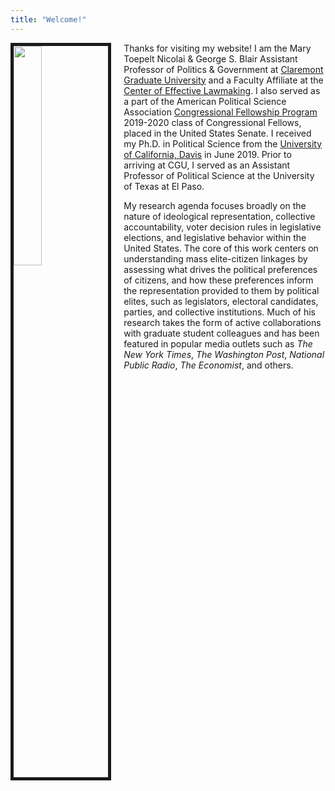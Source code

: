 ```yaml
---
title: "Welcome!"
---
```

<!-- Google tag (gtag.js) -->
<script async src="https://www.googletagmanager.com/gtag/js?id=G-BSHV58HW4C"></script>
<script>
  window.dataLayer = window.dataLayer || [];
  function gtag(){dataLayer.push(arguments);}
  gtag('js', new Date());

  gtag('config', 'G-BSHV58HW4C');
</script>

<img src="/Users/caalgara/Dropbox/Github_Website/calgara.github.io/figures/mar_portraits.jpg" style="width:30%; border:5px solid; margin-right: 20px" align="left">

Thanks for visiting my website! I am the Mary Toepelt Nicolai & George S. Blair Assistant Professor of Politics & Government at [Claremont Graduate University](https://www.cgu.edu/school/ssspe/division-of-politics-economics/politics-government-department/) and a Faculty Affiliate at the [Center of Effective Lawmaking](https://thelawmakers.org). I also served as a part of the American Political Science Association [Congressional Fellowship Program](https://www.apsanet.org/cfp) 2019-2020 class of Congressional Fellows, placed in the United States Senate. I received my Ph.D. in Political Science from the [University of California, Davis](http://ps.ucdavis.edu/) in June 2019. Prior to arriving at CGU, I served as an Assistant Professor of Political Science at the University of Texas at El Paso.      
  
My research agenda focuses broadly on the nature of ideological representation, collective accountability, voter decision rules in legislative elections, and legislative behavior within the United States. The core of this work centers on understanding mass elite-citizen linkages by assessing what drives the political preferences of citizens, and how these preferences inform the representation provided to them by political elites, such as legislators, electoral candidates, parties, and collective institutions. Much of his research takes the form of active collaborations with graduate student colleagues and has been featured in popular media outlets such as *The New York Times*, *The Washington Post*, *National Public Radio*, *The Economist*, and others.  
  <!--<br>
  <!--  <center>
  <a href = "https://twitter.com/algaraca"><img src="/Users/caalgara/Dropbox/Github_Website/calgara.github.io/figures/twitter.png" alt="Twitter Logo" style="width:140px;" align ="center"></a>
  </center>
  <br/>
  <br/>
  <!-- <p>Copyright &copy; 2017 by Carlos Algara. Made with [RStudio](https://www.rstudio.com).</p> -->